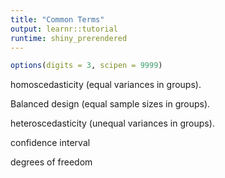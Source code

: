 ```yaml
---
title: "Common Terms"
output: learnr::tutorial
runtime: shiny_prerendered
---
```


```r
options(digits = 3, scipen = 9999)
```

homoscedasticity (equal variances in groups). 

Balanced design (equal sample sizes in groups).

heteroscedasticity (unequal variances in groups).

confidence interval

degrees of freedom

